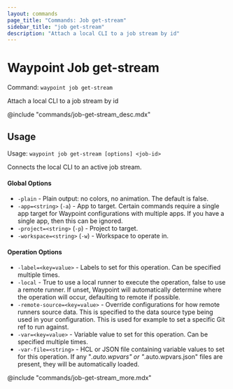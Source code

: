 ```yaml
---
layout: commands
page_title: "Commands: Job get-stream"
sidebar_title: "job get-stream"
description: "Attach a local CLI to a job stream by id"
---
```


# Waypoint Job get-stream

Command: `waypoint job get-stream`

Attach a local CLI to a job stream by id

@include "commands/job-get-stream_desc.mdx"

## Usage

Usage: `waypoint job get-stream [options] <job-id>`


  Connects the local CLI to an active job stream.

#### Global Options

- `-plain` - Plain output: no colors, no animation. The default is false.
- `-app=<string>` (`-a`) - App to target. Certain commands require a single app target for Waypoint configurations with multiple apps. If you have a single app, then this can be ignored.
- `-project=<string>` (`-p`) - Project to target.
- `-workspace=<string>` (`-w`) - Workspace to operate in.

#### Operation Options

- `-label=<key=value>` - Labels to set for this operation. Can be specified multiple times.
- `-local` - True to use a local runner to execute the operation, false to use a remote runner. 
If unset, Waypoint will automatically determine where the operation will occur, 
defaulting to remote if possible.
- `-remote-source=<key=value>` - Override configurations for how remote runners source data. This is specified to the data source type being used in your configuration. This is used for example to set a specific Git ref to run against.
- `-var=<key=value>` - Variable value to set for this operation. Can be specified multiple times.
- `-var-file=<string>` - HCL or JSON file containing variable values to set for this operation. If any "*.auto.wpvars" or "*.auto.wpvars.json" files are present, they will be automatically loaded.

@include "commands/job-get-stream_more.mdx"

